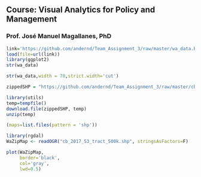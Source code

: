 ## Course: Visual Analytics for Policy and Management

### Prof. José Manuel Magallanes, PhD 

```r
link='https://github.com/andernd/Team_Assignment_3/raw/master/wa_data.RData'
load(file=url(link))
library(ggplot2)
str(wa_data)
```

```r
str(wa_data,width = 70,strict.width='cut')
```

```r
zippedSHP = "https://github.com/andernd/Team_Assignment_3/raw/master/cb_2017_53_tract_500k.zip"
```

```r
library(utils)
temp=tempfile()
download.file(zippedSHP, temp)
unzip(temp)
```

```r
(maps=list.files(pattern = 'shp'))
```

```r
library(rgdal)
WaZipMap <- readOGR("cb_2017_53_tract_500k.shp", stringsAsFactors=F) 
```

```r
plot(WaZipMap,
     border='black',
     col='gray',
     lwd=0.5)
```



